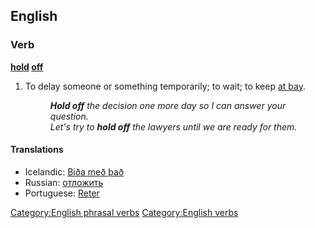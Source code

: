 ==English==

===Verb===
'''[[hold]] [[off]]'''

# {{idiom}} To delay someone or something temporarily; to wait; to keep [[at bay]].
#: '''''Hold off''' the decision one more day so I can answer your question.''
#: ''Let's try to '''hold off''' the lawyers until we are ready for them.''

====Translations====
*Icelandic: [[Biða með það]]
*Russian: [[отложить]]
*Portuguese: [[Reter]]

[[Category:English phrasal verbs]]
[[Category:English verbs]]